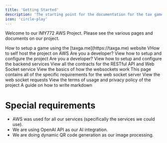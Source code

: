 ```yaml
---
title: 'Getting Started'
description: 'The starting point for the documentation for the tax game project.'
icon: 'circle-play'
---
```


Welcome to our IMY772 AWS Project. Please see the various pages and documents on our project.

<CardGroup cols={2}>
  <Card title="Game Setup" icon="gamepad" href="/university/game">
    How to setup a game using the [taxga.me](https://taxga.me) website
  </Card>
  <Card title="Setup Guide" icon="sliders" href="/university/setup">
    VHow to self host the project on AWS
  </Card>
  <Card title="Configuration" icon="sliders" href="/university/configuration">
    Are you a developer? View how to setup and configure the project
  </Card>
  <Card title="Backend Guide" icon="folder-tree" href="/university/guide">
    Are you a developer? View how to setup and configure the backend services
  </Card>
  <Card title="API Contracts" icon="file-lines" href="/university/contracts">
    View all the contracts for the RESTful API and Web Socket service
  </Card>
  <Card title="Backend Guide" icon="circle-nodes" href="/university/websockets">
    View the basics of how the websockets work
  </Card>
  <Card title="Web Socket Specifics" icon="circle-nodes" href="/university/websockets">
    This page contains all of the specific requirements for the web socket server
  </Card>
  <Card title="Web Socket Requests" icon="terminal" href="/university/websockets-requests">
    View the web socket requests
  </Card>
  <Card title="Terms & Privacy" icon="gavel" href="/university/tos">
    View the terms of usage and privacy policy of the project
  </Card>
    <Card title="Markdown Guide" icon="markdown" href="https://www.markdownguide.org/basic-syntax/">
    A guide on how to write markdown
  </Card>
</CardGroup>

# Special requirements
* AWS was used for all our services (specifically the services we could use).
* We are using OpenAI API as our AI integration.
* We are doing dynamic QR code generation as our image processing.